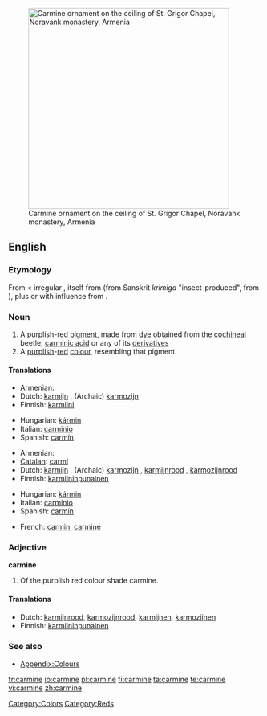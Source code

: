 {{also|Carmine}}
[[File:Vordan Karmir (Cochineal Red) ornament on the ceiling of S. Grigor Chapel, Noravank monastery.jpg|thumb|400px|Carmine ornament on the ceiling of St. Grigor Chapel, Noravank monastery, Armenia]]
==English==

===Etymology===
From {{etyl|fr}} {{term|carmin|lang=fr}} < irregular {{ML.}} {{term|carminium|lang=la}}, itself from {{etyl|ar}} {{term|قرمز||crimson, [[kermes]]|lang=ar|sc=Arab|tr=qirmiz}} (from Sanskrit ''krimiga'' {{rfscript|Deva}} "insect-produced", from {{term|कृमि||worm, insect|sc=Deva|tr=kṛ́mi|lang=ru}}), plus or with influence from {{etyl|la}} {{term|minium|lang=la}}.

===Noun===
{{en-noun}}

# A purplish-red [[pigment]], made from [[dye]] obtained from the [[cochineal]] beetle; [[carminic acid]] or any of its [[derivative]]s
# A [[purplish]]-[[red]] [[colour]], resembling that pigment.
#: {{color panel|7F3A3F}}

====Translations====
{{trans-top|purplish-red pigment}}
* Armenian: {{t|hy|որդան կարմիր|tr=ordan karmir|sc=Armn}}
* Dutch: [[karmijn]] {{n}}, (Archaic) [[karmozijn]] {{n}}
* Finnish: [[karmiini]]
{{trans-mid}}
* Hungarian: [[kármin]]
* Italian: [[carminio]]
* Spanish: [[carmín]]
{{trans-bottom}}

{{trans-top|purplish-red colour}}
* Armenian: {{t|hy|որդան կարմիր|tr=ordan karmir|sc=Armn}}
* [[Catalan]]: [[carmí]]
* Dutch: [[karmijn]] {{n}}, (Archaic) [[karmozijn]] {{n}}, [[karmijnrood]] {{n}}, [[karmozijnrood]] {{n}}
* Finnish: [[karmiininpunainen]]
{{trans-mid}}
* Hungarian: [[kármin]]
* Italian: [[carminio]]
* Spanish: [[carmín]]
{{trans-bottom}}

{{checktrans}}
<!--Remove this section once all of the translations below have been moved into the tables above.-->
* French: [[carmin]], [[carminé]]

===Adjective===
'''carmine'''

# {{colour}} Of the purplish red colour shade carmine.

====Translations====
* Dutch: [[karmijnrood]], [[karmozijnrood]], [[karmijnen]], [[karmozijnen]]
* Finnish: [[karmiininpunainen]]

===See also===
* [[Appendix:Colours]]

[[Category:Colors]]
[[Category:Reds]]

[[fr:carmine]]
[[io:carmine]]
[[pl:carmine]]
[[fi:carmine]]
[[ta:carmine]]
[[te:carmine]]
[[vi:carmine]]
[[zh:carmine]]